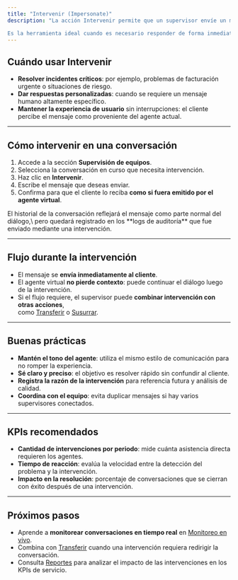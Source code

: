 ```yaml
---
title: "Intervenir (Impersonate)"
description: "La acción Intervenir permite que un supervisor envíe un mensaje literal al cliente en nombre del agente, tomando el control de la conversación en ese momento.

Es la herramienta ideal cuando es necesario responder de forma inmediata o manejar situaciones que el agente virtual no puede resolver por sí mismo."
---
```


## Cuándo usar Intervenir

- **Resolver incidentes críticos**: por ejemplo, problemas de facturación urgente o situaciones de riesgo.
- **Dar respuestas personalizadas**: cuando se requiere un mensaje humano altamente específico.
- **Mantener la experiencia de usuario** sin interrupciones: el cliente percibe el mensaje como proveniente del agente actual.

---

## Cómo intervenir en una conversación

1. Accede a la sección **Supervisión de equipos**.
2. Selecciona la conversación en curso que necesita intervención.
3. Haz clic en **Intervenir**.
4. Escribe el mensaje que deseas enviar.
5. Confirma para que el cliente lo reciba **como si fuera emitido por el agente virtual**.

<info>
  El historial de la conversación reflejará el mensaje como parte normal del diálogo,\
  pero quedará registrado en los **logs de auditoría** que fue enviado mediante una intervención.
</info>

---

## Flujo durante la intervención

- El mensaje se **envía inmediatamente al cliente**.
- El agente virtual **no pierde contexto**: puede continuar el diálogo luego de la intervención.
- Si el flujo requiere, el supervisor puede **combinar intervención con otras acciones**,\
  como [Transferir](./transfer) o [Susurrar](./whisper).

---

## Buenas prácticas

- **Mantén el tono del agente**: utiliza el mismo estilo de comunicación para no romper la experiencia.
- **Sé claro y preciso**: el objetivo es resolver rápido sin confundir al cliente.
- **Registra la razón de la intervención** para referencia futura y análisis de calidad.
- **Coordina con el equipo**: evita duplicar mensajes si hay varios supervisores conectados.

---

## KPIs recomendados

- **Cantidad de intervenciones por periodo**: mide cuánta asistencia directa requieren los agentes.
- **Tiempo de reacción**: evalúa la velocidad entre la detección del problema y la intervención.
- **Impacto en la resolución**: porcentaje de conversaciones que se cierran con éxito después de una intervención.

---

## Próximos pasos

- Aprende a **monitorear conversaciones en tiempo real** en [Monitoreo en vivo](./live-monitoring).
- Combina con [Transferir](./transfer) cuando una intervención requiera redirigir la conversación.
- Consulta [Reportes](../reporting/overview) para analizar el impacto de las intervenciones en los KPIs de servicio.